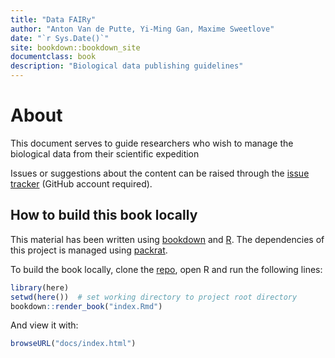 ```yaml
--- 
title: "Data FAIRy"
author: "Anton Van de Putte, Yi-Ming Gan, Maxime Sweetlove"
date: "`r Sys.Date()`"
site: bookdown::bookdown_site
documentclass: book
description: "Biological data publishing guidelines"
---
```


# About {-}

This document serves to guide researchers who wish to manage the biological data from their scientific expedition

Issues or suggestions about the content can be raised through the [issue tracker](https://github.com/79-6d/data-fairy/issues) (GitHub account required).

## How to build this book locally {-}

This material has been written using [bookdown](https://github.com/rstudio/bookdown) and [R](https://cran.r-project.org/). The dependencies of this project is managed using [packrat](https://rstudio.github.io/packrat/).

To build the book locally, clone the [repo](https://github.com/79-6d/data-fairy.git), open R and run the following lines:

```r
library(here)
setwd(here())  # set working directory to project root directory 
bookdown::render_book("index.Rmd")
```

And view it with:
```r
browseURL("docs/index.html")
```